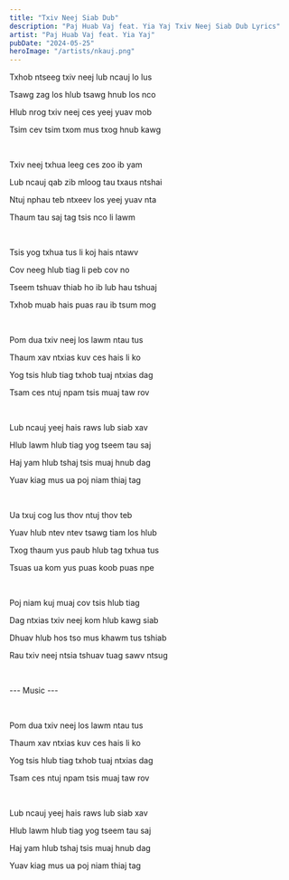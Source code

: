 ```yaml
---
title: "Txiv Neej Siab Dub"
description: "Paj Huab Vaj feat. Yia Yaj Txiv Neej Siab Dub Lyrics"
artist: "Paj Huab Vaj feat. Yia Yaj"
pubDate: "2024-05-25"
heroImage: "/artists/nkauj.png"
---
```


Txhob ntseeg txiv neej lub ncauj lo lus

Tsawg zag los hlub tsawg hnub los nco

Hlub nrog txiv neej ces yeej yuav mob

Tsim cev tsim txom mus txog hnub kawg

<br />

Txiv neej txhua leeg ces zoo ib yam

Lub ncauj qab zib mloog tau txaus ntshai

Ntuj nphau teb ntxeev los yeej yuav nta

Thaum tau saj tag tsis nco li lawm

<br />

Tsis yog txhua tus li koj hais ntawv

Cov neeg hlub tiag li peb cov no

Tseem tshuav thiab ho ib lub hau tshuaj

Txhob muab hais puas rau ib tsum mog

<br />

Pom dua txiv neej los lawm ntau tus

Thaum xav ntxias kuv ces hais li ko

Yog tsis hlub tiag txhob tuaj ntxias dag

Tsam ces ntuj npam tsis muaj taw rov

<br />

Lub ncauj yeej hais raws lub siab xav

Hlub lawm hlub tiag yog tseem tau saj

Haj yam hlub tshaj tsis muaj hnub dag

Yuav kiag mus ua poj niam thiaj tag

<br />

Ua txuj cog lus thov ntuj thov teb

Yuav hlub ntev ntev tsawg tiam los hlub

Txog thaum yus paub hlub tag txhua tus

Tsuas ua kom yus puas koob puas npe

<br />

Poj niam kuj muaj cov tsis hlub tiag

Dag ntxias txiv neej kom hlub kawg siab

Dhuav hlub hos tso mus khawm tus tshiab

Rau txiv neej ntsia tshuav tuag sawv ntsug

<br />

--- Music ---

<br />

Pom dua txiv neej los lawm ntau tus

Thaum xav ntxias kuv ces hais li ko

Yog tsis hlub tiag txhob tuaj ntxias dag

Tsam ces ntuj npam tsis muaj taw rov

<br />

Lub ncauj yeej hais raws lub siab xav

Hlub lawm hlub tiag yog tseem tau saj

Haj yam hlub tshaj tsis muaj hnub dag

Yuav kiag mus ua poj niam thiaj tag
